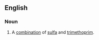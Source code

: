 {{also|cotrimoxazole}}

==English==
{{wikipedia}}

===Noun===
{{en-noun|-}}
# {{lb|en|pharmaceutical drug}} A [[combination]] of [[sulfa]] and [[trimethoprim]].